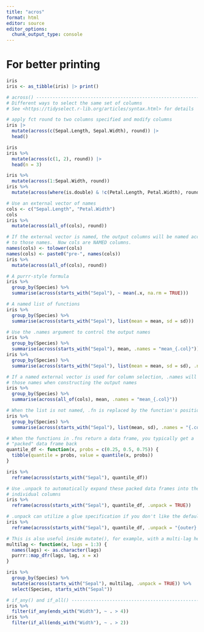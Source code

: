 ```yaml
---
title: "acros"
format: html
editor: source 
editor_options: 
  chunk_output_type: console
---
```

# For better printing
```r
iris
iris <- as_tibble(iris) |> print()

# across() -----------------------------------------------------------------
# Different ways to select the same set of columns
# See <https://tidyselect.r-lib.org/articles/syntax.html> for details

# apply fct round to two columns specified and modify columns
iris |>
  mutate(across(c(Sepal.Length, Sepal.Width), round)) |>
  head()

iris
iris %>%
  mutate(across(c(1, 2), round)) |>
  head(n = 3)

iris %>%
  mutate(across(1:Sepal.Width, round))
iris %>%
  mutate(across(where(is.double) & !c(Petal.Length, Petal.Width), round))

# Use an external vector of names
cols <- c("Sepal.Length", "Petal.Width")
cols
iris %>%
  mutate(across(all_of(cols), round))

# If the external vector is named, the output columns will be named according
# to those names.  Now cols are NAMED columns.
names(cols) <- tolower(cols)
names(cols) <- paste0("pre-", names(cols))
iris %>%
  mutate(across(all_of(cols), round))

# A purrr-style formula
iris %>%
  group_by(Species) %>%
  summarise(across(starts_with("Sepal"), ~ mean(.x, na.rm = TRUE)))

# A named list of functions
iris %>%
  group_by(Species) %>%
  summarise(across(starts_with("Sepal"), list(mean = mean, sd = sd)))

# Use the .names argument to control the output names
iris %>%
  group_by(Species) %>%
  summarise(across(starts_with("Sepal"), mean, .names = "mean_{.col}"))
iris %>%
  group_by(Species) %>%
  summarise(across(starts_with("Sepal"), list(mean = mean, sd = sd), .names = "{.col}.{.fn}"))

# If a named external vector is used for column selection, .names will use
# those names when constructing the output names
iris %>%
  group_by(Species) %>%
  summarise(across(all_of(cols), mean, .names = "mean_{.col}"))

# When the list is not named, .fn is replaced by the function's position
iris %>%
  group_by(Species) %>%
  summarise(across(starts_with("Sepal"), list(mean, sd), .names = "{.col}.fn{.fn}"))

# When the functions in .fns return a data frame, you typically get a
# "packed" data frame back
quantile_df <- function(x, probs = c(0.25, 0.5, 0.75)) {
  tibble(quantile = probs, value = quantile(x, probs))
}

iris %>%
  reframe(across(starts_with("Sepal"), quantile_df))

# Use .unpack to automatically expand these packed data frames into their
# individual columns
iris %>%
  reframe(across(starts_with("Sepal"), quantile_df, .unpack = TRUE))

# .unpack can utilize a glue specification if you don't like the defaults
iris %>%
  reframe(across(starts_with("Sepal"), quantile_df, .unpack = "{outer}.{inner}"))

# This is also useful inside mutate(), for example, with a multi-lag helper
multilag <- function(x, lags = 1:3) {
  names(lags) <- as.character(lags)
  purrr::map_dfr(lags, lag, x = x)
}

iris %>%
  group_by(Species) %>%
  mutate(across(starts_with("Sepal"), multilag, .unpack = TRUE)) %>%
  select(Species, starts_with("Sepal"))

# if_any() and if_all() ----------------------------------------------------
iris %>%
  filter(if_any(ends_with("Width"), ~ . > 4))
iris %>%
  filter(if_all(ends_with("Width"), ~ . > 2))
```
